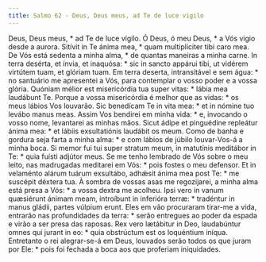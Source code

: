 ```yaml
---
title: Salmo 62 - Deus, Deus meus, ad Te de luce vigilo
---
```


<div class="grid grid-cols-2 gap-5">
  <span class="text-justify">Deus, Deus meus, * ad Te de luce vígilo.</span>
  <span class="text-justify">
    Ó Deus, ó meu Deus, * a Vós vigio desde a aurora.
  </span>
  <span class="text-justify">
    Sitívit in Te ánima mea, * quam multiplíciter tibi caro mea.
  </span>
  <span class="text-justify">
    De Vós está sedenta a minha alma, * de quantas maneiras a minha carne.
  </span>
  <span class="text-justify">
    In terra desérta, et ínvia, et inaquósa: * sic in sancto appárui tibi, ut
    vidérem virtútem tuam, et glóriam tuam.
  </span>
  <span class="text-justify">
    Em terra deserta, intransitável e sem água: * no santuário me apresentei a
    Vós, para contemplar o vosso poder e a vossa glória.
  </span>
  <span class="text-justify">
    Quóniam mélior est misericórdia tua super vitas: * lábia mea laudábunt Te.
  </span>
  <span class="text-justify">
    Porque a vossa misericórdia é melhor que as vidas: * os meus lábios Vos
    louvarão.
  </span>
  <span class="text-justify">
    Sic benedícam Te in vita mea: * et in nómine tuo levábo manus meas.
  </span>
  <span class="text-justify">
    Assim Vos bendirei em minha vida: * e, invocando o vosso nome, levantarei as
    minhas mãos.
  </span>
  <span class="text-justify">
    Sicut ádipe et pinguédine repleátur ánima mea: * et lábiis exsultatiónis
    laudábit os meum.
  </span>
  <span class="text-justify">
    Como de banha e gordura seja farta a minha alma: * e com lábios de júbilo
    louvar-Vos-á a minha boca.
  </span>
  <span class="text-justify">
    Si memor fui tui super stratum meum, in matutínis meditábor in Te: * quia
    fuísti adjútor meus.
  </span>
  <span class="text-justify">
    Se me tenho lembrado de Vós sobre o meu leito, nas madrugadas meditarei em
    Vós: * pois fostes o meu defensor.
  </span>
  <span class="text-justify">
    Et in velaménto alárum tuárum exsultábo, adhǽsit ánima mea post Te: * me
    suscépit déxtera tua.
  </span>
  <span class="text-justify">
    À sombra de vossas asas me regozijarei, a minha alma está presa a Vós: * a
    vossa dextra me acolheu.
  </span>
  <span class="text-justify">
    Ipsi vero in vanum quæsiérunt ánimam meam, introíbunt in inferióra terræ: *
    tradéntur in manus gládii, partes vúlpium erunt.
  </span>
  <span class="text-justify">
    Eles em vão procuraram tirar-me a vida, entrarão nas profundidades da terra:
    * serão entregues ao poder da espada e virão a ser presa das raposas.
  </span>
  <span class="text-justify">
    Rex vero lætábitur in Deo, laudabúntur omnes qui jurant in eo: * quia
    obstrúctum est os loquéntium iníqua.
  </span>
  <span class="text-justify">
    Entretanto o rei alegrar-se-á em Deus, louvados serão todos os que juram por
    Ele: * pois foi fechada a boca aos que proferiam iniquidades.
  </span>
</div>
